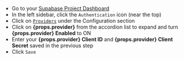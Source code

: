 - Go to your [Supabase Project Dashboard](https://supabase.com/dashboard)
- In the left sidebar, click the `Authentication` icon (near the top)
- Click on [`Providers`](https://supabase.com/dashboard/project/_/auth/providers) under the Configuration section
- Click on **{props.provider}** from the accordion list to expand and turn **{props.provider} Enabled** to ON
- Enter your **{props.provider} Client ID** and **{props.provider} Client Secret** saved in the previous step
- Click `Save`

